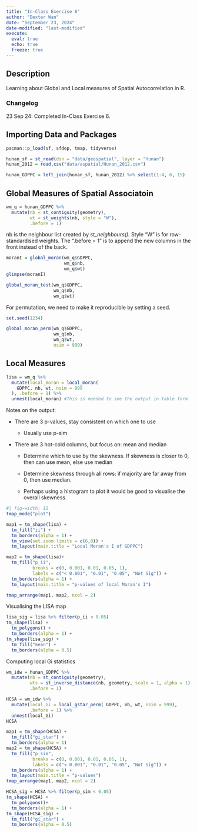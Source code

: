 ```yaml
---
title: "In-Class Exercise 6"
author: "Dexter Wan"
date: "September 23, 2024"
date-modified: "last-modified"
execute: 
  eval: true
  echo: true
  freeze: true
---
```


## Description

Learning about Global and Local measures of Spatial Autocorrelation in R.

### Changelog

23 Sep 24: Completed In-Class Exercise 6.

## Importing Data and Packages

```r
pacman::p_load(sf, sfdep, tmap, tidyverse)
```

```r
hunan_sf = st_read(dsn = "data/geospatial", layer = "Hunan")
hunan_2012 = read.csv("data/aspatial/Hunan_2012.csv")
```

```r
hunan_GDPPC = left_join(hunan_sf, hunan_2012) %>% select(1:4, 6, 15)
```

## Global Measures of Spatial Associatoin

```r
wm_q = hunan_GDPPC %>% 
  mutate(nb = st_contiguity(geometry), 
         wt = st_weights(nb, style = "W"), 
         .before = 1)
```

nb is the neighbour list created by *st_neighbours().* Style "W" is for row-standardised weights. The ".before = 1" is to append the new columns in the front instead of the back.

```r
moranI = global_moran(wm_q$GDPPC,
                      wm_q$nb,
                      wm_q$wt)
glimpse(moranI)
```

```r
global_moran_test(wm_q$GDPPC,
                  wm_q$nb,
                  wm_q$wt)
```

For permutation, we need to make it reproducible by setting a seed.

```r
set.seed(1234)
```

```r
global_moran_perm(wm_q$GDPPC,
                  wm_q$nb,
                  wm_q$wt,
                  nsim = 999)
```

## Local Measures

```r
lisa = wm_q %>%
  mutate(local_moran = local_moran(
    GDPPC, nb, wt, nsim = 999
  ), .before = 1) %>%
  unnest(local_moran) #This is needed to see the output in table form
```

Notes on the output:

-   There are 3 p-values, stay consistent on which one to use

    -   Usually use p-sim

-   There are 3 hot-cold columns, but focus on: mean and median

    -   Determine which to use by the skewness. If skewness is closer to 0, then can use mean, else use median

    -   Determine skewness through all rows: if majority are far away from 0, then use median.

    -   Perhaps using a histogram to plot it would be good to visualise the overall skewness.

```r
#| fig-width: 12
tmap_mode("plot")

map1 = tm_shape(lisa) +
  tm_fill("ii") +
  tm_borders(alpha = 1) +
  tm_view(set.zoom.limits = c(6,8)) +
  tm_layout(main.title = "Local Moran's I of GDPPC")

map2 = tm_shape(lisa)+
  tm_fill("p_ii", 
          breaks = c(0, 0.001, 0.01, 0.05, 1), 
          labels = c("< 0.001", "0.01", "0.05", "Not Sig")) +
  tm_borders(alpha = 1) +
  tm_layout(main.title = "p-values of local Moran's I")

tmap_arrange(map1, map2, ncol = 2)
```

Visualising the LISA map

```r
lisa_sig = lisa %>% filter(p_ii < 0.05)
tm_shape(lisa) +
  tm_polygons() +
  tm_borders(alpha = 1) +
tm_shape(lisa_sig) +
  tm_fill("mean") +
  tm_borders(alpha = 0.5)
```

Computing local Gi statistics

```r
wm_idw = hunan_GDPPC %>%
  mutate(nb = st_contiguity(geometry),
         wts = st_inverse_distance(nb, geometry, scale = 1, alpha = 1),
         .before = 1)
```

```r
HCSA = wm_idw %>%
  mutate(local_Gi = local_gstar_perm( GDPPC, nb, wt, nsim = 999),
         .before = 1) %>%
  unnest(local_Gi)
HCSA
```

```r
map1 = tm_shape(HCSA) +
  tm_fill("gi_star") +
  tm_borders(alpha = 1)
map2 = tm_shape(HCSA) +
  tm_fill("p_sim", 
          breaks = c(0, 0.001, 0.01, 0.05, 1), 
          labels = c("< 0.001", "0.01", "0.05", "Not Sig")) +
  tm_borders(alpha = 1) +
  tm_layout(main.title = "p-values")
tmap_arrange(map1, map2, ncol = 2)
```

```r
HCSA_sig = HCSA %>% filter(p_sim < 0.05)
tm_shape(HCSA) +
  tm_polygons()+
  tm_borders(alpha = 1) +
tm_shape(HCSA_sig) +
  tm_fill("gi_star") +
  tm_borders(alpha = 0.5)
```
